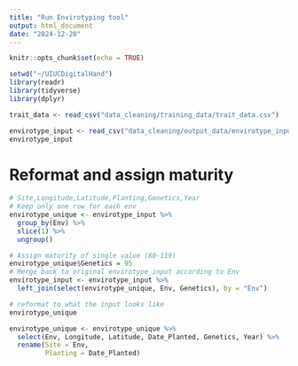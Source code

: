 ```yaml
---
title: "Run Envirotyping tool"
output: html_document
date: "2024-12-20"
---
```


```r
knitr::opts_chunk$set(echo = TRUE)
```

```r
setwd("~/UIUCDigitalHand")
library(readr)
library(tidyverse)
library(dplyr)
```



```r


trait_data <- read_csv("data_cleaning/training_data/trait_data.csv")

envirotype_input <- read_csv("data_cleaning/output_data/envirotype_input.csv")
envirotype_input
```


# Reformat and assign maturity

```r
# Site,Longitude,Latitude,Planting,Genetics,Year
# Keep only one row for each env
envirotype_unique <- envirotype_input %>%
  group_by(Env) %>%
  slice(1) %>%
  ungroup()
```

```r
# Assign maturity of single value (80-119)
envirotype_unique$Genetics = 95
# Merge back to original envirotype_input according to Env
envirotype_input <- envirotype_input %>%
  left_join(select(envirotype_unique, Env, Genetics), by = "Env")

```

```r
# reformat to what the input looks like
envirotype_unique 

```

```r
envirotype_unique <- envirotype_unique %>%
  select(Env, Longitude, Latitude, Date_Planted, Genetics, Year) %>%
  rename(Site = Env,
         Planting = Date_Planted)
```

